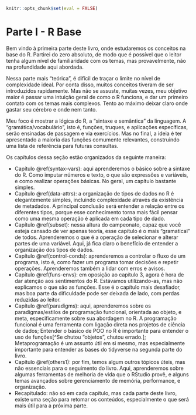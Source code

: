 ```r
knitr::opts_chunk$set(eval = FALSE)
```

# Parte I - R Base {#intro1 .unnumbered}

Bem vindo à primeira parte deste livro, onde estudaremos os conceitos na base do R. Partirei do zero absoluto, de modo que é possível que o leitor tenha algum nível de familiaridade com os temas, mas provavelmente, não na profundidade aqui abordada.

Nessa parte mais "teórica", é difícil de traçar o limite no nível de complexidade ideal. Por conta disso, muitos conceitos tiveram de ser introduzidos rapidamente. Mas não se assuste, muitas vezes, meu objetivo maior é passar uma intuição geral de como o R funciona, e dar um primeiro contato com os temas mais complexos. Tento ao máximo deixar claro onde gastar seu cérebro e onde nem tanto.

Meu foco é mostrar a lógica do R, a "sintaxe e semântica" da linguagem. A "gramática/vocabulário", isto é, funções, truques, e aplicações específicas, serão ensinadas de passagem e via exercícios. Mas no final, a ideia é ter apresentado a maioria das funções comumente relevantes, construindo uma lista de referência para futuras consultas.

Os capítulos dessa seção estão organizados da seguinte maneira:

- Capítulo \@ref(syntax-vars): aqui aprenderemos o básico sobre a sintaxe do R. Como imputar números e texto, o que são expressões e variáveis, e como realizar operações básicas. No geral, um capítulo bastante simples.
- Capítulo \@ref(data-attrs): a organização de tipos de dados no R é elegantemente simples, incluindo complexidade através da existência de metadados. A principal conclusão será entender a relação entre os diferentes tipos, porque esse conhecimento torna mais fácil pensar como uma mesma operação é aplicada em cada tipo de dado.
- Capítulo \@ref(subset): nessa altura do campeonato, capaz que você esteja cansado de ver apenas teoria, esse capítulo é o mais "gramatical" de todos. Aprenderemos o que é a operação de selecionar e alterar partes de uma variável. Aqui, já fica claro o benefício de entender a organização dos tipos de dados.
- Capítulo \@ref(control-conds): aprenderemos a controlar o fluxo de um programa, isto é, como fazer um programa tomar decisões e repetir operações. Aprenderemos também a lidar com erros e avisos.
- Capítulo \@ref(funs-envs): em oposição ao capítulo 3, agora é hora de dar atenção aos sentimentos do R. Estávamos utilizando-as, mas não explicamos o que são as funções. Esse é o capítulo mais desafiador, mas boa parte da dificuldade pode ser deixada de lado, com perdas reduzidas ao leitor.
- Capítulo \@ref(paradigms): aqui, aprenderemos sobre os paradigmas/estilos de programação funcional, orientada ao objeto, e meta, especificamente sobre sua abordagem no R. A programação funcional é uma ferramenta com ligação direta nos projetos de ciência de dados; Entender o básico de POO no R é importante para entender o uso de funções[^Se chutou "objetos", chutou errado.]; Metaprogramação é um assunto útil em si mesmo, mas especialmente importante para entender as bases do tidyverse na segunda parte do livro.
- Capítulo \@ref(others1): por fim, temos algum outros tópicos úteis, mas não essenciais para o seguimento do livro. Aqui, aprenderemos sobre algumas ferramentas de melhoria de vida que o RStudio provê, e alguns temas avançados sobre gerenciamento de memória, performance, e organização.
- Recapitulado: não só em cada capítulo, mas cada parte deste livro, existe uma seção para retomar os conteúdos, especialmente o que será mais útil para a próxima parte.
